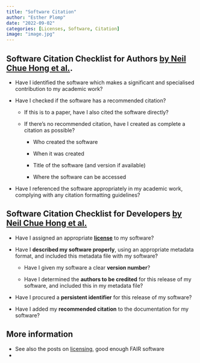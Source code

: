 ```yaml
---
title: "Software Citation"
author: "Esther Plomp"
date: "2022-09-02"
categories: [Licenses, Software, Citation]
image: "image.jpg"
---
```


## Software Citation Checklist for Authors [by Neil Chue Hong et al.](https://doi.org/10.5281/zenodo.3479199).

-   Have I identified the software which makes a significant and specialised contribution to my academic work?

-   Have I checked if the software has a recommended citation?

    -   If this is to a paper, have I also cited the software directly?

    -   If there's no recommended citation, have I created as complete a citation as possible?

        -   Who created the software

        -   When it was created

        -   Title of the software (and version if available)

        -   Where the software can be accessed

-   Have I referenced the software appropriately in my academic work, complying with any citation formatting guidelines?

## Software Citation Checklist for Developers [by Neil Chue Hong et al.](https://doi.org/10.5281/zenodo.3482769)

-   Have I assigned an appropriate [**license**](https://estherplomp.github.io/TNW-OS-support/posts/licenses/) to my software?

-   Have I **described my software properly**, using an appropriate metadata format, and included this metadata file with my software?

    -   Have I given my software a clear **version number**?

    -   Have I determined the **authors to be credited** for this release of my software, and included this in my metadata file?

-   Have I procured a **persistent identifier** for this release of my software?

-   Have I added my **recommended citation** to the documentation for my software?

## More information

-   See also the posts on [licensing](https://estherplomp.github.io/TNW-OS-support/posts/licenses/), good enough FAIR software
-   
